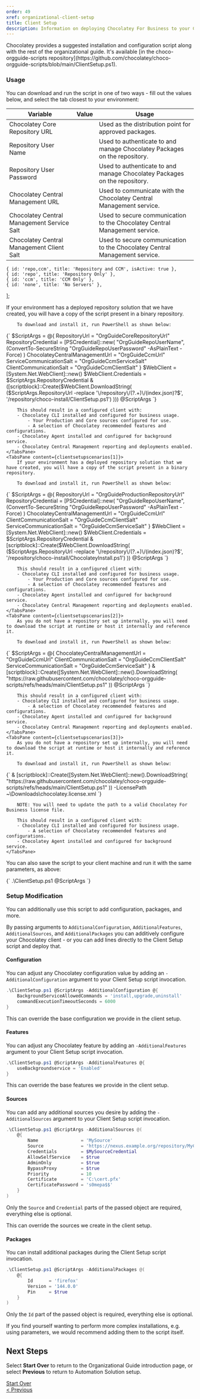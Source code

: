 ```yaml
---
order: 49
xref: organizational-client-setup
title: Client Setup
description: Information on deploying Chocolatey For Business to your Client Machines
---
```


<OrgGuideClientSetupIntro />

<Callout type="info" title="Chocolatey Baseline">
Chocolatey provides a suggested installation and configuration script along with the rest of the organizational guide. It's available [in the choco-orgguide-scripts repository](https://github.com/chocolatey/choco-orgguide-scripts/blob/main/ClientSetup.ps1).
</Callout>

### Usage

You can download and run the script in one of two ways - fill out the values below, and select the tab closest to your environment:

| Variable | Value | Usage |
| -------- | ----- | ----- |
| Chocolatey Core Repository URL | <DynamicCodeBlockInput name="OrgGuideCoreRepositoryUrl" defaultValue="NexusChocolateyCoreRepository" /> | Used as the distribution point for approved packages. |
| Repository User Name | <DynamicCodeBlockInput name="OrgGuideRepoUserName" defaultValue="chocouser" /> | Used to authenticate to and manage Chocolatey Packages on the repository. |
| Repository User Password | <DynamicCodeBlockInput name="OrgGuideRepoUserPassword" defaultValue="ChocoUserPassword" /> | Used to authenticate to and manage Chocolatey Packages on the repository. |
| Chocolatey Central Management URL | <DynamicCodeBlockInput name="OrgGuideCcmUrl" defaultValue="https://ccm.example.org:24020/ChocolateyManagementService" /> | Used to communicate with the Chocolatey Central Management service. |
| Chocolatey Central Management Service Salt | <DynamicCodeBlockInput name="OrgGuideCcmServiceSalt" defaultValue="ServiceCommunicationSalt" /> | Used to secure communication to the Chocolatey Central Management service. |
| Chocolatey Central Management Client Salt | <DynamicCodeBlockInput name="OrgGuideCcmClientSalt" defaultValue="ClientCommunicationSalt" /> | Used to secure communication to the Chocolatey Central Management service. |


    { id: 'repo,ccm', title: 'Repository and CCM', isActive: true },
    { id: 'repo', title: 'Repository Only' },
    { id: 'ccm', title: 'CCM Only' },
    { id: 'none', title: 'No Servers' },
];

<TabsTabContainer content={clientsetupscenarios} />
<TabsPaneContainer>
    <TabsPane content={clientsetupscenarios[0]}>
        If your environment has a deployed repository solution that we have created, you will have a copy of the script present in a binary repository.

        To download and install it, run PowerShell as shown below:

<DynamicCodeBlock language="powershell">
{`
$ScriptArgs = @{
    RepositoryUrl = "OrgGuideCoreRepositoryUrl"
    RepositoryCredential = [PSCredential]::new(
        "OrgGuideRepoUserName",
        (ConvertTo-SecureString "OrgGuideRepoUserPassword" -AsPlainText -Force)
    )
    ChocolateyCentralManagementUrl = "OrgGuideCcmUrl"
    ServiceCommunicationSalt = "OrgGuideCcmServiceSalt"
    ClientCommunicationSalt = "OrgGuideCcmClientSalt"
}
$WebClient = [System.Net.WebClient]::new()
$WebClient.Credentials = $ScriptArgs.RepositoryCredential
& ([scriptblock]::Create($WebClient.DownloadString(
    ($ScriptArgs.RepositoryUrl -replace '\/repository\/(?<RepositoryName>.+)\/(index.json)?$', '/repository/choco-install/ClientSetup.ps1')
))) @ScriptArgs
`}
</DynamicCodeBlock>

        This should result in a configured client with:
        - Chocolatey CLI installed and configured for business usage.
            - Your Production and Core sources configured for use.
            - A selection of Chocolatey recommended features and configurations.
        - Chocolatey Agent installed and configured for background service.
        - Chocolatey Central Management reporting and deployments enabled.
    </TabsPane>
    <TabsPane content={clientsetupscenarios[1]}>
        If your environment has a deployed repository solution that we have created, you will have a copy of the script present in a binary repository.

        To download and install it, run PowerShell as shown below:

<DynamicCodeBlock language="powershell">
{`
$ScriptArgs = @{
    RepositoryUrl = "OrgGuideProductionRepositoryUrl"
    RepositoryCredential = [PSCredential]::new(
        "OrgGuideRepoUserName",
        (ConvertTo-SecureString "OrgGuideRepoUserPassword" -AsPlainText -Force)
    )
    ChocolateyCentralManagementUrl = "OrgGuideCcmUrl"
    ClientCommunicationSalt = "OrgGuideCcmClientSalt"
    ServiceCommunicationSalt = "OrgGuideCcmServiceSalt"
}
$WebClient = [System.Net.WebClient]::new()
$WebClient.Credentials = $ScriptArgs.RepositoryCredential
& [scriptblock]::Create($WebClient.DownloadString(
    ($ScriptArgs.RepositoryUrl -replace '\/repository\/(?<RepositoryName>.+)\/(index.json)?$', '/repository/choco-install/ChocolateyInstall.ps1')
)) @ScriptArgs
`}
</DynamicCodeBlock>

        This should result in a configured client with:
        - Chocolatey CLI installed and configured for business usage.
            - Your Production and Core sources configured for use.
            - A selection of Chocolatey recommended features and configurations.
        - Chocolatey Agent installed and configured for background service.
        - Chocolatey Central Management reporting and deployments enabled.
    </TabsPane>
    <TabsPane content={clientsetupscenarios[2]}>
        As you do not have a repository set up internally, you will need to download the script at runtime or host it internally and reference it.

        To download and install it, run PowerShell as shown below:

<DynamicCodeBlock language="powershell">
{`
$ScriptArgs = @{
    ChocolateyCentralManagementUrl = "OrgGuideCcmUrl"
    ClientCommunicationSalt = "OrgGuideCcmClientSalt"
    ServiceCommunicationSalt = "OrgGuideCcmServiceSalt"
}
& [scriptblock]::Create([System.Net.WebClient]::new().DownloadString(
    "https://raw.githubusercontent.com/chocolatey/choco-orgguide-scripts/refs/heads/main/ClientSetup.ps1"
)) @ScriptArgs
`}
</DynamicCodeBlock>

        This should result in a configured client with:
        - Chocolatey CLI installed and configured for business usage.
            - A selection of Chocolatey recommended features and configurations.
        - Chocolatey Agent installed and configured for background service.
        - Chocolatey Central Management reporting and deployments enabled.
    </TabsPane>
    <TabsPane content={clientsetupscenarios[3]}>
        As you do not have a repository set up internally, you will need to download the script at runtime or host it internally and reference it.

        To download and install it, run PowerShell as shown below:

<DynamicCodeBlock language="powershell">
{`
& [scriptblock]::Create([System.Net.WebClient]::new().DownloadString(
    "https://raw.githubusercontent.com/chocolatey/choco-orgguide-scripts/refs/heads/main/ClientSetup.ps1"
)) -LicensePath ~\Downloads\chocolatey.license.xml
`}
</DynamicCodeBlock>

        NOTE: You will need to update the path to a valid Chocolatey For Business license file.

        This should result in a configured client with:
        - Chocolatey CLI installed and configured for business usage.
            - A selection of Chocolatey recommended features and configurations.
        - Chocolatey Agent installed and configured for background service.
    </TabsPane>
</TabsPaneContainer>

You can also save the script to your client machine and run it with the same parameters, as above:

<DynamicCodeBlock language="powershell">
{`
.\ClientSetup.ps1 @ScriptArgs
`}
</DynamicCodeBlock>

### Setup Modification

You can additionally use this script to add configuration, packages, and more.

By passing arguments to `AdditionalConfiguration`, `AdditionalFeatures`, `AdditionalSources`, and `AdditionalPackages` you can additively configure your Chocolatey client - or you can add lines directly to the Client Setup script and deploy that.

#### Configuration

You can adjust any Chocolatey configuration value by adding an `-AdditionalConfiguration` argument to your Client Setup script invocation.

```powershell
.\ClientSetup.ps1 @ScriptArgs -AdditionalConfiguration @{
    BackgroundServiceAllowedCommands = 'install,upgrade,uninstall'
    commandExecutionTimeoutSeconds = 6000
}
```

This can override the base configuration we provide in the client setup.

#### Features

You can adjust any Chocolatey feature by adding an `-AdditionalFeatures` argument to your Client Setup script invocation.

```powershell
.\ClientSetup.ps1 @ScriptArgs -AdditionalFeatures @{
    useBackgroundservice = 'Enabled'
}
```

This can override the base features we provide in the client setup.

#### Sources

You can add any additional sources you desire by adding the `-AdditionalSources` argument to your Client Setup script invocation.

```powershell
.\ClientSetup.ps1 @ScriptArgs -AdditionalSources @(
    @{
        Name                = 'MySource'
        Source              = 'https://nexus.example.org/repository/MyChocolateySource/index.json'
        Credentials         = $MySourceCredential
        AllowSelfService    = $true
        AdminOnly           = $true
        BypassProxy         = $true
        Priority            = 10
        Certificate         = 'C:\cert.pfx'
        CertificatePassword = 's0mepa$$'
    }
)
```

Only the `Source` and `Credential` parts of the passed object are required, everything else is optional.

This can override the sources we create in the client setup.

#### Packages

You can install additional packages during the Client Setup script invocation.

```powershell
.\ClientSetup.ps1 @ScriptArgs -AdditionalPackages @(
    @{
        Id      = 'firefox'
        Version = '144.0.0'
        Pin     = $true
    }
)
```

Only the `Id` part of the passed object is required, everything else is optional.

If you find yourself wanting to perform more complex installations, e.g. using parameters, we would recommend adding them to the script itself.
<Xref title="Back To Top" value="organizational-client-setup"/>
## Next Steps

Select **Start Over** to return to the Organizational Guide introduction page, or select **Previous** to return to Automation Solution setup.

<div class="d-flex justify-content-between align-items-center">
    <a role="button" class="btn btn-primary btn-lg" href="/en-us/guides/organizations/new-organizational-deployment-guide/">Start Over</a>
    <div>
        <a role="button" class="btn btn-primary btn-lg" href="/en-us/guides/organizations/new-organizational-deployment-guide/setup-central-management">< Previous</a>
    </div>
</div>